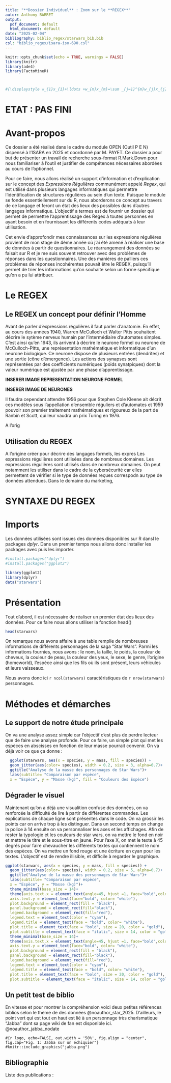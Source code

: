 ```yaml
---
title: "**Dossier Individuel** : Zoom sur le **REGEX**"
autor: Anthony BARRET
output:
  pdf_document: default
  html_document: default
date: "2025-02-04"
bibliography: biblio_regex/starwars_bib.bib
csl: "biblio_regex/isara-iso-690.csl"
---
```



```r
knitr::opts_chunk$set(echo = TRUE, warnings = FALSE)
library(knitr)
library(ade4)
library(FactoMineR)



#{\displaystyle w_{1}x_{1}+\ldots +w_{m}x_{m}=\sum _{j=1}^{m}w_{j}x_{j}.}
```

# ETAT : PAS FINI 

# Avant-propos

Ce dossier a été réalisé dans le cadre du module OPEN (Outil P E N) dispensé à l'ISARA en 2025 et coordonné par M. PAYET. Ce dossier a pour but de présenter un travail de recherche sous-format R.Mark.Down pour nous familiariser à l'outil et justifier de compétences nécessaires abordées au cours de l'optionnel. 

Pour ce faire, nous allons réalisé un support d'information et d'explication sur le concept des *Expressions Régulières* communément appelé *Regex*, qui est utilisé dans plusieurs langages informatiques qui permettre l'identification de structures régulières au sein d'un texte. Puisque le module se fonde essentiellement sur du R, nous aborderons ce concept au travers de ce langage et feront un état des lieux des possibles dans d'autres langages informatique. L'objectif a termes est de fournir un dossier qui permet de permettre l'apprentissage des Regex à toutes personnes en ayant besoin et en fournissant les différents codes adéquats à leur utilisation. 

Cet envie d'approfondir mes connaissances sur les expressions régulières provient de mon stage de 4ème année où j'ai été amené à réaliser une base de données à partir de questionnaires. Le réarrangement des données se faisait sur R et je me suis souvent retrouver avec des problèmes de réponses dans les questionnaires. Une des manières de palliers ces problèmes de réponses incohérentes pouvait être le REGEX, puisqu'il permet de trier les informations qu'on souhaite selon un forme spécifique qu'on a pu lui attribuer.

# Le REGEX

## Le REGEX un concept pour définir l'Homme

Avant de parler d'expressions régulières il faut parler d'anatomie. En effet, au cours des années 1940, Warren McCulloch et Walter Pitts souhaitent décrire le sytème nerveux humain par l'intermédiaire d'automates simples. C'est ainsi qu'en 1943, ils arrivent à décrire le neurone formel ou neurone de McCulloch-Pitts, une représentation mathématique et informatique d'un neurone biologique. Ce neurone dispose de plusieurs entrées (dendrites) et une sortie (cône d'émergence). Les actions des synapses sont représentées par des coefficients numériques (poids synatpiques) dont la valeur numérique est ajustée par une phase d'apprentissage. 

**INSERER IMAGE REPRESENTATION NEURONE FORMEL**

**INSERER IMAGE DE NEURONES**

Il faudra cependant attendre 1956 pour que Stephen Cole Kleene ait décrit ces modèles sous l'appellation d'ensemble réguliers et d'automates et 1959 pouvoir son premier traitement mathématiques et rigoureux de la part de Ranbin et Scott, qui leur vaudra un prix Turing en 1976.

A l'orig


## Utilisation du REGEX


A l'origine créer pour décrire des langages formels, les expres
Les expressions régulières sont utilisées dans de nombreux domaines.
Les expressions régulières sont utilisés dans de nombreux domaines. On peut notamment les utiliser dans le cadre de la cybersécurité car elles permettent de vérifier si le type de données reçues correspodn au type de données attendues. Dans le domaine du marketing, 



# SYNTAXE DU REGEX







# Imports

Les données utilisées sont issues des données disponibles sur R dansl le packages *dplyr*. Dans un premier temps nous allons donc installer les packages avec puis les importer. 

```r
#install.packages("dplyr")
#install.packages("ggplot2")

library(ggplot2)
library(dplyr)
data("starwars")
```

# Présentation

Tout d'abord, il est nécessaire de réaliser un premier état des lieux des données. Pour ce faire nous allons utiliser la fonction head()

```r
head(starwars)
```

On remarque nous avons affaire à une table remplie de nombreuses informations de différents personnages de la saga "Star Wars". Parmi les informations fournies, nous avons : le nom, la taille, le poids, la couleur de cheveux, la couleur de peau, la couleur des yeux, le sexe, le genre, l'origine (homeworld), l'espèce ainsi que les fils où ils sont présent, leurs véhicules et leurs vaisseaux.

Nous avons donc ici `r ncol(starwars)` caractéristiques de `r nrow(starwars)` personnages.

# Méthodes et démarches

## Le support de notre étude principale

On va une analyse assez simple car l'objectif c'est plus de perdre lecteur que de faire une analyse profonde. 
Pour ce faire, un simple plot qui met les espèces en abscisses en fonction de leur masse pourrait convenir. On va déjà voir ce que ça donne : 

```r
  ggplot(starwars, aes(x = species, y = mass, fill = species)) +
  geom_jitter(aes(color= species), width = 0.2, size = 3, alpha=0.7)+
  ggtitle("Analyse de la masse des personnages de Star Wars")+
  labs(subtitle= "Comparaison par espèce",
  x = "Espèce", y = "Masse (kg)", fill = "Couleurs des Espèce")
```


## Dégrader le visuel

Maintenant qu'on a déjà une visualition confuse des données, on va renforcée la difficulté de lire à partir de différentes commandes. Les explications de chaque ligne sont présentes dans le code.
On va grossir les points car on arrive trop à les distinguer.
Dans un second temps on change la police à 14 ensuite on va personnaliser les axes et les affichages. Afin de rester la typologie et les couleurs de star wars, on va mettre le fond en noir et mettrre le titre et le sous-titre en jaune.
Pour l'axe X, on met le texte à 45 degrés pour faire chevaucher les différents textes qui contiennent le nom des espèces.
On va mettre un fond rouge et une écriture en cyan pour les textes. L'objectif est de rendre illisible, et difficile à regarder le graphique.

```r
ggplot(starwars, aes(x = species, y = mass, fill = species)) +
  geom_jitter(aes(color= species), width = 0.2, size = 5, alpha=0.7)+
  ggtitle("Analyse de la masse des personnages de Star Wars")+
  labs(subtitle= "Comparaison par espèce",
  x = "Espèce", y = "Masse (kg)")+
  theme_minimal(base_size = 14)+
  theme(axis.text.x = element_text(angle=45, hjust =1, face="bold",color="white"),
  axis.text.y = element_text(face="bold", color= "white"),
  plot.background = element_rect(fill = "black"),
  panel.background = element_rect(fill="black"),
  legend.background = element_rect(fill="red"),
  legend.text = element_text(color = "cyan"),
  legend.title = element_text(face = "bold", color= "white"),
  plot.title = element_text(face = "bold", size = 20, color = "gold"),
  plot.subtitle = element_text(face = "italic", size = 14, color = "gold"))+
  theme_minimal(base_size = 14)+
  theme(axis.text.x = element_text(angle=45, hjust =1, face="bold",color="white"),
  axis.text.y = element_text(face="bold", color= "white"),
  plot.background = element_rect(fill = "black"),
  panel.background = element_rect(fill="black"),
  legend.background = element_rect(fill="red"),
  legend.text = element_text(color = "cyan"),
  legend.title = element_text(face = "bold", color= "white"),
  plot.title = element_text(face = "bold", size = 20, color = "gold"),
  plot.subtitle = element_text(face = "italic", size = 14, color = "gold"))
```

## Un petit test de biblio 

En vitesse et pour montrer la compréhension voici deux petites références biblios selon le thème de des données @noauthor_star_2025.
D'ailleurs, le point vert qui est tout en haut est lié à un personnage très charismatique "Jabba" dont sa page wiki de fan est disponible ici. @noauthor_jabba_nodate

```#{r logo, echo=FALSE, out.width = '50%', fig.align = "center", fig.cap="Fig. 1: Jabba sur un échiquier"}
#knitr::include_graphics("jabba.png")
```

## Bibliographie

Liste des publications :

